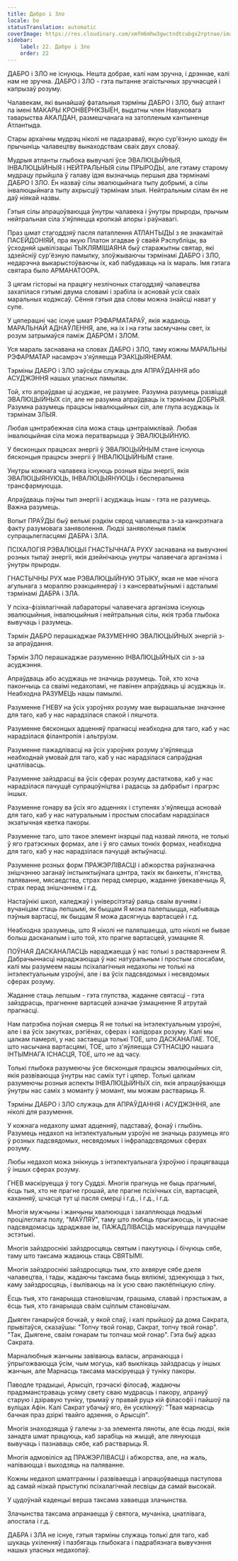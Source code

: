 ```yaml
---
title: Дабро i Зло
locale: be
statusTranslation: automatic
coverImage: https://res.cloudinary.com/xmfm6mhw3gwctndtcubgx2rptnae/image/upload/v1740337243/small_cover_educacion_fundamental_a051170f1c.webp
sidebar:
    label: 22. Дабро i Зло
    order: 22
---
```

ДАБРО і ЗЛО не існуюць. Нешта добрае, калі нам зручна, і дрэннае, калі нам не зручна. ДАБРО і ЗЛО - гэта пытанне эгаістычных зручнасцей і капрызаў розуму.

Чалавекам, які вынайшаў фатальныя тэрміны ДАБРО і ЗЛО, быў атлант па імені МАКАРЫ КРОНВЕРНКЗЫЁН, выдатны член Навуковага таварыства АКАЛДАН, размешчанага на затопленым кантыненце Атлантыда.

Стары архаічны мудрэц ніколі не падазраваў, якую сур'ёзную шкоду ён прычыніць чалавецтву вынаходствам сваіх двух словаў.

Мудрыя атланты глыбока вывучалі ўсе ЭВАЛЮЦЫЙНЫЯ, ІНВАЛЮЦЫЙНЫЯ і НЕЙТРАЛЬНЫЯ сілы ПРЫРОДЫ, але гэтаму старому мудрацу прыйшла ў галаву ідэя вызначыць першыя два тэрмінамі ДАБРО І ЗЛО. Ён назваў сілы эвалюцыйнага тыпу добрымі, а сілы інвалюцыйнага тыпу ахрысціў тэрмінам злыя. Нейтральным сілам ён не даў ніякай назвы.

Гэтыя сілы апрацоўваюцца ўнутры чалавека і ўнутры прыроды, прычым нейтральная сіла з'яўляецца кропкай апоры і раўнавагі.

Праз шмат стагоддзяў пасля патаплення АТЛАНТЫДЫ з яе знакамітай ПАСЕЙДОНІЯЙ, пра якую Платон згадвае ў сваёй Рэспубліцы, ва ўсходняй цывілізацыі ТЫКЛЯМІШАЯНА быў старажытны святар, які здзейсніў сур'ёзную памылку, злоўжываючы тэрмінамі ДАБРО і ЗЛО, недарэчна выкарыстоўваючы іх, каб пабудаваць на іх мараль. Імя гэтага святара было АРМАНАТООРА.

З цягам гісторыі на працягу незлічоных стагоддзяў чалавецтва захапілася гэтымі двума словамі і зрабіла іх асновай усіх сваіх маральных кодэксаў. Сёння гэтыя два словы можна знайсці нават у супе.

У цяперашні час існуе шмат РЭФАРМАТАРАЎ, якія жадаюць МАРАЛЬНАЙ АДНАЎЛЕННЯ, але, на іх і на гэты засмучаны свет, іх розум затрымаўся паміж ДАБРОМ і ЗЛОМ.

Уся мараль заснавана на словах ДАБРО і ЗЛО, таму кожны МАРАЛЬНЫ РЭФАРМАТАР насамрэч з'яўляецца РЭАКЦЫЯНЕРАМ.

Тэрміны ДАБРО і ЗЛО заўсёды служаць для АПРАЎДАННЯ або АСУДЖЭННЯ нашых уласных памылак.

Той, хто апраўдвае ці асуджае, не разумее. Разумна разумець развіццё ЭВАЛЮЦЫЙНЫХ сіл, але не разумна апраўдваць іх тэрмінам ДОБРЫЯ. Разумна разумець працэсы інвалюцыйных сіл, але глупа асуджаць іх тэрмінам ЗЛЫЯ.

Любая цэнтрабежная сіла можа стаць цэнтраімклівай. Любая інвалюцыйная сіла можа ператварыцца ў ЭВАЛЮЦЫЙНУЮ.

У бясконцых працэсах энергіі ў ЭВАЛЮЦЫЙНЫМ стане існуюць бясконцыя працэсы энергіі ў ІНВАЛЮЦЫЙНЫМ стане.

Унутры кожнага чалавека існуюць розныя віды энергіі, якія ЭВАЛЮЦЫЯНУЮЦЬ, ІНВАЛЮЦЫЯНУЮЦЬ і бесперапынна трансфармуюцца.

Апраўдваць пэўны тып энергіі і асуджаць іншы - гэта не разумець. Важна разумець.

Вопыт ПРАЎДЫ быў вельмі рэдкім сярод чалавецтва з-за канкрэтнага факту разумовага заняволення. Людзі заняволеныя паміж супрацьлегласцямі ДАБРА і ЗЛА.

ПСІХАЛОГІЯ РЭВАЛЮЦЫІ ГНАСТЫЧНАГА РУХУ заснавана на вывучэнні розных тыпаў энергіі, якія дзейнічаюць унутры чалавечага арганізма і ўнутры прыроды.

ГНАСТЫЧНЫ РУХ мае РЭВАЛЮЦЫЙНУЮ ЭТЫКУ, якая не мае нічога агульнага з мораллю рэакцыянераў і з кансерватыўнымі і адсталымі тэрмінамі ДАБРА і ЗЛА.

У псіха-фізіялагічнай лабараторыі чалавечага арганізма існуюць эвалюцыйныя, інвалюцыйныя і нейтральныя сілы, якія трэба глыбока вывучаць і разумець.

Тэрмін ДАБРО перашкаджае РАЗУМЕННЮ ЭВАЛЮЦЫЙНЫХ энергій з-за апраўдання.

Тэрмін ЗЛО перашкаджае разуменню ІНВАЛЮЦЫЙНЫХ сіл з-за асуджэння.

Апраўдваць або асуджаць не значыць разумець. Той, хто хоча пакончыць са сваімі недахопамі, не павінен апраўдваць ці асуджаць іх. Неабходна РАЗУМЕЦЬ нашы памылкі.

Разуменне ГНЕВУ на ўсіх узроўнях розуму мае вырашальнае значэнне для таго, каб у нас нарадзілася спакой і пяшчота.

Разуменне бясконцых адценняў прагнасці неабходна для таго, каб у нас нарадзілася філантропія і альтруізм.

Разуменне пажадлівасці на ўсіх узроўнях розуму з'яўляецца неабходнай умовай для таго, каб у нас нарадзілася сапраўдная цнатлівасць.

Разуменне зайздрасці ва ўсіх сферах розуму дастаткова, каб у нас нарадзілася пачуццё супрацоўніцтва і радасць за дабрабыт і прагрэс іншых.

Разуменне гонару ва ўсіх яго адценнях і ступенях з'яўляецца асновай для таго, каб у нас натуральным і простым спосабам нарадзілася экзатычная кветка пакоры.

Разуменне таго, што такое элемент інэрцыі пад назвай лянота, не толькі ў яго гратэскных формах, але і ў яго самых тонкіх формах, неабходна для таго, каб у нас нарадзілася пачуццё актыўнасці.

Разуменне розных форм ПРАЖЭРЛІВАСЦІ і абжорства раўназначна знішчэнню заганаў інстынктыўнага цэнтра, такіх як банкеты, п'янства, паляванне, мясаедства, страх перад смерцю, жаданне ўвекавечыць Я, страх перад знішчэннем і г.д.

Настаўнікі школ, каледжаў і універсітэтаў раяць сваім вучням і вучаніцам стаць лепшымі, як быццам Я можа палепшыцца, набываць пэўныя вартасці, як быццам Я можа дасягнуць вартасцей і г.д.

Неабходна зразумець, што Я ніколі не паляпшаецца, што ніколі не бывае больш дасканалым і што той, хто прагне вартасцей, узмацняе Я.

ПОЎНАЯ ДАСКАНАЛАСЦЬ нараджаецца ў нас толькі з растварэннем Я. Дабрачыннасці нараджаюцца ў нас натуральным і простым спосабам, калі мы разумеем нашы псіхалагічныя недахопы не толькі на інтэлектуальным узроўні, але і ва ўсіх падсвядомых і несвядомых сферах розуму.

Жаданне стаць лепшым - гэта глупства, жаданне святасці - гэта зайздрасць, прагненне вартасцей азначае ўзмацненне Я атрутай прагнасці.

Нам патрэбна поўная смерць Я не толькі на інтэлектуальным узроўні, але і ва ўсіх закутках, рэгіёнах, сферах і калідорах розуму. Калі мы цалкам памерлі, у нас застаецца толькі ТОЕ, што ДАСКАНАЛАЕ. ТОЕ, што насычана вартасцямі, ТОЕ, што з'яўляецца СУТНАСЦЮ нашага ІНТЫМНАГА ІСНАСЦЯ, ТОЕ, што не ад часу.

Толькі глыбока разумеючы ўсе бясконцыя працэсы эвалюцыйных сіл, якія развіваюцца ўнутры нас саміх тут і цяпер. Толькі цалкам разумеючы розныя аспекты ІНВАЛЮЦЫЙНЫХ сіл, якія апрацоўваюцца ўнутры нас саміх з моманту ў момант, мы можам растварыць Я.

Тэрміны ДАБРО і ЗЛО служаць для АПРАЎДАННЯ і АСУДЖЭННЯ, але ніколі для разумення.

У кожнага недахопу шмат адценняў, падставаў, фонаў і глыбінь. Разумець недахоп на інтэлектуальным узроўні не значыць разумець яго ў розных падсвядомых, несвядомых і інфрападсвядомых сферах розуму.

Любы недахоп можа знікнуць з інтэлектуальнага ўзроўню і працягвацца ў іншых сферах розуму.

ГНЕВ маскіруецца ў тогу Суддзі. Многія прагнуць не быць прагнымі, ёсць тыя, хто не прагне грошай, але прагне псіхічных сіл, вартасцей, каханняў, шчасця тут ці пасля смерці і г.д., і г.д., і г.д.

Многія мужчыны і жанчыны хвалююцца і захапляюцца людзьмі процілеглага полу, "МАЎЛЯЎ", таму што любяць прыгажосць, іх уласнае падсвядомасць здраджвае ім, ПАЖАДЛІВАСЦЬ маскіруецца пачуццём эстэтыкі.

Многія зайздроснікі зайздросцяць святым і пакутуюць і бічуюць сябе, таму што таксама жадаюць стаць СВЯТЫМІ.

Многія зайздроснікі зайздросцяць тым, хто ахвяруе сябе дзеля чалавецтва, і тады, жадаючы таксама быць вялікімі, здзекуюцца з тых, каму зайздросцяць, і выліваюць на іх усю сваю паклёпніцкую сліну.

Ёсць тыя, хто ганарыцца становішчам, грашыма, славай і прэстыжам, а ёсць тыя, хто ганарыцца сваім сціплым становішчам.

Дыяген ганарыўся бочкай, у якой спаў, і калі прыйшоў да дома Сакрата, прывітаўся, сказаўшы: "Топчу твой гонар, Сакрат, топчу твой гонар". "Так, Дыягене, сваім гонарам ты топчаш мой гонар". Гэта быў адказ Сакрата.

Марналюбныя жанчыны завіваюць валасы, апранаюцца і ўпрыгожваюцца ўсім, чым могуць, каб выклікаць зайздрасць у іншых жанчын, але Марнасць таксама маскіруецца ў туніку пакоры.

Паводле традыцыі, Арысціп, грэчаскі філосаф, жадаючы прадэманстраваць усяму свету сваю мудрасць і пакору, апрануў старую і дзіравую туніку, трымаў у правай руцэ кій філасофіі і пайшоў па вуліцах Афін. Калі Сакрат убачыў яго, ён усклікнуў: "Твая марнасць бачная праз дзіркі твайго адзення, о Арысціп".

Многія знаходзяцца ў галечы з-за элемента ляноты, але ёсць людзі, якія занадта шмат працуюць, каб зарабіць на жыццё, але лянуюцца вывучаць і пазнаваць сябе, каб растварыць Я.

Многія адмовіліся ад ПРАЖЭРЛІВАСЦІ і абжорства, але, на жаль, напіваюцца і выходзяць на паляванне.

Кожны недахоп шматгранны і развіваецца і апрацоўваецца паступова ад самай нізкай прыступкі псіхалагічнай лесвіцы да самай высокай.

У цудоўнай каденцыі верша таксама хаваецца злачынства.

Злачынства таксама апранаецца ў святога, мучаніка, цнатлівага, апостала і г.д.

ДАБРА і ЗЛА не існуе, гэтыя тэрміны служаць толькі для таго, каб шукаць ухіленняў і пазбягаць глыбокага і падрабязнага вывучэння нашых уласных недахопаў.


